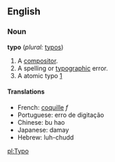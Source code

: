 ==English==

===Noun===
'''typo'''  (''plural:'' [[typos]])
#A [[compositor]].
#A spelling or [[typographic]] error.
#A atomic typo [http://atomictypo.blogspot.com]

====Translations====
*French: [[coquille]] ''f''
*Portuguese: erro de digitação
*Chinese: bu hao
*Japanese: damay
*Hebrew: luh-chudd

[[pl:Typo]]